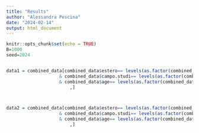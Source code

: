 ```yaml
---
title: "Results"
author: "Alessandra Pescina"
date: "2024-02-14"
output: html_document
---
```


```r
knitr::opts_chunk$set(echo = TRUE)
B=1000
seed=2024
```

```r

```

```r
data1 = combined_data[combined_data$estero== levels(as.factor(combined_data$estero))[1] #no
                    & combined_data$campo.studi== levels(as.factor(combined_data$campo.studi))[1] #STEM
                    & combined_data$age== levels(as.factor(combined_data$age))[1] #OVER 22
                        ,]



data2 = combined_data[combined_data$estero== levels(as.factor(combined_data$estero))[2] #no
                    & combined_data$campo.studi== levels(as.factor(combined_data$campo.studi))[2] #STEM
                    & combined_data$age== levels(as.factor(combined_data$age))[2] #UNDER 22
                        ,]

```

